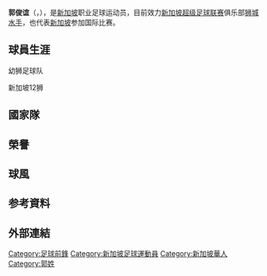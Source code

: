 {{Infobox football biography
| name             = 郭俊谊<br>Gabriel Quak 
| image            = Gabriel Quak 2018.jpg
| image_size =
| caption          = 2018年的郭俊谊
| fullname         = Gabriel Quak Jun Yi<ref>{{cite web |url=http://lionsxii.sg/fas-names-2014-lionsxii-squad-list/ |title=FAS names 2014 LionsXII squad list |publisher=LionsXII |access-date=8 March 2014 |archive-url=https://web.archive.org/web/20141019043514/http://lionsxii.sg/fas-names-2014-lionsxii-squad-list/ |archive-date=19 October 2014 |url-status=dead }}</ref>
| birth_date       = {{Birth date and age|1990|12|22|df=yes}}
| birth_place      = {{SIN}}
| height           = {{height|m=1.75}}
| currentclub      = [[狮城水手足球俱乐部|狮城水手]]
| clubnumber       = 22
| position         = [[翼鋒|翼鋒]]
| youthyears1      =
| youthclubs1      = 新加坡全国足球学院
| clubs1           = [[幼狮足球队|幼狮]]
| years1           = 2008–2011
| caps1            = 66
| goals1           = 5
| clubs2           = [[十二狮|十二狮]]
| years2           = 2012–2015
| caps2            = 80
| goals2           = 10
| clubs3           = [[芽笼国际足球俱乐部|芽笼国际]]
| years3           = 2016–2017
| caps3            = 47
| goals3           = 6
| clubs4           = [[泰国皇家海军足球会|海军]]
| years4           = 2018
| caps4            = 13
| goals4           = 3
| clubs5           = [[勇士足球会|勇士]]
| years5           = 2019
| caps5            = 23
| goals5           = 9
| clubs6           = [[狮城水手足球俱乐部|狮城水手]]
| years6           = 2020–
| caps6            = 25
| goals6           = 12
| nationalyears1   = 2013
| nationalteam1    = [[新加坡23岁以下国家足球队|新加坡U23]]
| nationalcaps1    = 5
| nationalgoals1   = 2
| nationalyears2   = 2013–
| nationalteam2    = [[新加坡国家足球队|新加坡]]
| nationalcaps2    = 39
| nationalgoals2   = 5
| club-update      = 2021年4月4日
| nationalteam-update = 2022年6月2日
| medaltemplates = 
{{MedalSport|男子[[足球|足球]]}}
{{MedalCountry|{{fbu|23|SIN}}}}
{{MedalCompetition|[[东南亚运动会|东南亚运动会]]}}
{{Medal|Bronze|[[2009年东南亚运动会|2009年东运会]]|[[2009年东南亚运动会|足球]]}}
{{Medal|Bronze|[[2013年东南亚运动会|2013年东运会]]|[[2013年东南亚运动会|足球]]}}
}}

'''郭俊谊'''（{{lang-en|'''Gabriel Quak'''}}，{{bd|1990年|12月22日|catIdx=Gabriel, Quak}}），是[[新加坡|新加坡]]职业足球运动员，目前效力[[新加坡超级足球联赛|新加坡超级足球联赛]]俱乐部[[狮城水手足球俱乐部|狮城水手]]，也代表[[新加坡国家足球队|新加坡]]参加国际比赛。

== 球員生涯 ==
;幼狮足球队
 
;新加坡12狮
 

== 國家隊 ==
 

== 榮譽 ==


== 球風 ==


== 参考資料 ==
{{reflist}}

== 外部連結 ==

{{DEFAULTSORT:Gabriel,Quak}}
[[Category:足球前鋒|Category:足球前鋒]]
[[Category:新加坡足球運動員|Category:新加坡足球運動員]]
[[Category:新加坡華人|Category:新加坡華人]]
[[Category:郭姓|Category:郭姓]]